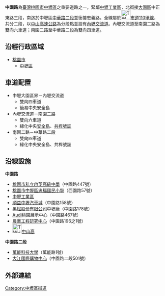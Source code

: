{{Infobox TwRoad2|
|bgcolorh=darkgreen
|colorh=white
|code=[[市道110號#甲線|市道110甲線]]
|name=[[File:TW_CHW110a.svg|30px]]中園路
|enname=Zhongyuan Road
|level=
|length=5
|lastext=
|speedhigh=50
|line=
|start=[[中華路_(中壢區)|中華路二段]]
|end=[[中壢區|中壢]][[大園區|大園區]]界
|junc=[[File:TWHW1.svg|30px]]{{TWFreewayIC|57|內壢}}<br>[[吉林路|吉林路]]<br>[[南園二路|南園二路]]<br>[[File:TW_PHW1.svg|23px]][[中華路_(中壢區)|中華路二段]]
|img=中壢市中園路.JPG
|cap=中園路[[共桿號誌|共桿號誌]]
|size=
|left=大園區中正東路
|leftlink=中正東路 (大園區)
|right=忠義路
|rightlink=忠義路 (中壢區)
|leftdirection=W
|rightdirection=S
|sec=2段
}}

'''中園路'''為[[臺灣|臺灣]][[桃園市|桃園市]][[中壢區|中壢區]]之重要道路之一，緊鄰[[中壢工業區|中壢工業區]]，北銜接[[大園區|大園區]]中正東路三段，南迄於中壢區[[中華路_(中壢區)|中華路二段]]並銜接忠義路。全線屬於[[File:TW_CHW110a.svg|30px]][[市道110號#甲線|市道110甲線]]，共分二段，以[[中山高速公路|中山高速公路]]為分段點並設有[[內壢交流道|內壢交流道]]。內壢交流道至南園二路為雙向六車道；南園二路至中華路二段為雙向四車道。

==沿經行政區域==
*[[桃園市|桃園市]]
**[[中壢區|中壢區]]

==車道配置==
*中壢大園區界－內壢交流道
**雙向四車道
**簡易中央安全島
*內壢交流道－南園二路
**雙向六車道
**綠化中央[[安全島|安全島]]、[[共桿號誌|共桿號誌]]
*南園二路－中華路二段
**雙向四車道
**綠化中央安全島、共桿號誌

==沿線設施==
'''中園路'''
*[[桃園市私立啟英高級中學|桃園市私立啟英高級中學]]（中園路447號）
*[http://www.jfes.tyc.edu.tw/ 桃園市中壢區忠福國民小學]{{Wayback|url=http://www.jfes.tyc.edu.tw/ |date=20090320033413 }}（西園路57號）
*[[中壢工業區|中壢工業區]]
*[[順益關係企業|順益中壢汽車城]]（中園路158號）
*[[黑松股份有限公司|黑松股份有限公司]]中壢廠（中園路178號）
*[[Audi|Audi]]桃園展示中心（中園路467號）
*[http://www.aerc.org.tw/ 農業工程研究中心]{{Wayback|url=http://www.aerc.org.tw/ |date=20120410204239 }}（中園路196之1號）
*[[File:TWHW1.svg|30px]][[中山高|中山高]]{{TWFreewayIC|57|內壢}}

'''中園路二段'''
*[[萬能科技大學|萬能科技大學]]（萬能路1號）
*[[大江國際購物中心|大江國際購物中心]]（中園路二段501號）

==外部連結==
{{Zhongli_City_Main_Roads}}

[[Category:中壢區街道|Category:中壢區街道]]


{{TW-road-stub}}